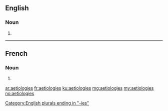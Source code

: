 ==English==

===Noun===
{{head|en|noun plural form}}

# {{plural of|aetiology|lang=en}}

[[Category:English plurals ending in "-ies"]]

----

==French==

===Noun===
{{head|fr|noun plural form|cat2= nouns lacking gender}}

# {{plural of|aetiologie|lang=fr}}

[[ar:aetiologies]]
[[fr:aetiologies]]
[[ku:aetiologies]]
[[mg:aetiologies]]
[[my:aetiologies]]
[[no:aetiologies]]